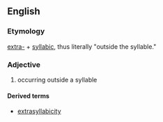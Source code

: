 ==English==

===Etymology===

[[extra-]] + [[syllabic]], thus literally "outside the syllable."

===Adjective===
{{en-adj|-}}

# {{context|phonology|of a consonant|lang=en}} occurring outside a syllable

====Derived terms====
* [[extrasyllabicity]]